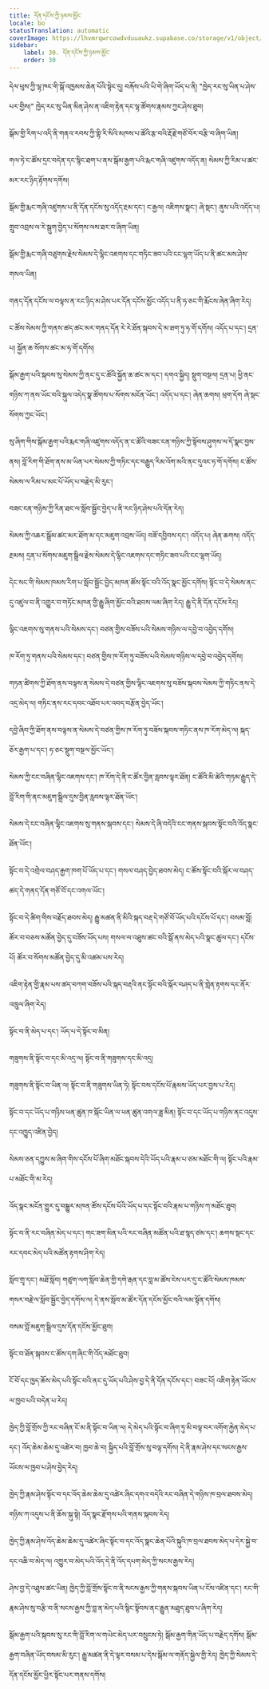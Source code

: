 ```yaml
---
title: དོན་དངོས་ཀྱི་ཉམས་མྱོང་
locale: bo
statusTranslation: automatic
coverImage: https://lhvmrqwrcowdvduuaukz.supabase.co/storage/v1/object/public/strapi-uploads/small_cover-educacion-fundamental.webp-2d51a7828a2b1309555be27f7e2a61a0.webp
sidebar:
    label: 30. དོན་དངོས་ཀྱི་ཉམས་མྱོང་
    order: 30
---
```

དེལ་ཕུས་ཀྱི་ལྷ་ཁང་གི་སྒོ་འཁྱམས་ཆེན་པོའི་སྟེང་དུ། བརྐོས་པའི་ཡི་གེ་ཞིག་ཡོད་པ་ནི། "ཁྱེད་རང་སུ་ཡིན་པ་ཤེས་པར་གྱིས།" ཁྱེད་རང་སུ་ཡིན་མིན་ཤེས་ན་འཇིག་རྟེན་དང་ལྷ་ཚོགས་རྣམས་ཀྱང་ཤེས་ཐུབ།

སྒོམ་གྱི་རིག་པ་འདི་ནི་གནའ་རབས་ཀྱི་གྷི་རི་སིའི་མཁས་པ་ཚོའི་རྩ་བའི་རྡོ་རྗེ་གཙོ་བོར་བརྩི་བ་ཞིག་ཡིན།

གལ་ཏེ་ང་ཚོས་དྲང་བདེན་དང་སྙིང་ཐག་པ་ནས་སྒོམ་རྒྱག་པའི་རྨང་གཞི་འཛུགས་འདོད་ན། སེམས་ཀྱི་རིམ་པ་ཚང་མར་རང་ཉིད་རྟོགས་དགོས།

སྒོམ་གྱི་རྨང་གཞི་འཛུགས་པ་ནི་དོན་དངོས་སུ་འདོད་རྔམ་དང་། ང་རྒྱལ། འཇིགས་སྣང་། ཞེ་སྡང་། ནུས་པའི་འདོད་པ། གྲུབ་འབྲས་ལ་རེ་སྒུག་བྱེད་པ་སོགས་ལས་ཐར་བ་ཞིག་ཡིན།

སྒོམ་གྱི་རྨང་གཞི་བཙུགས་རྗེས་སེམས་དེ་ལྷིང་འཇགས་དང་གཏིང་ཟབ་པའི་ངང་ལྷག་ཡོད་པ་ནི་ཚང་མས་ཤེས་གསལ་ཡིན།

གནད་དོན་དངོས་ལ་བལྟས་ན་རང་ཉིད་མ་ཤེས་པར་དོན་དངོས་མྱོང་འདོད་པ་ནི་ཧ་ཅང་གི་རྨོངས་ཞེན་ཞིག་རེད།

ང་ཚོས་སེམས་ཀྱི་གནས་ཚད་ཚང་མར་གནད་དོན་རེ་རེ་ཐོན་སྐབས་དེ་མ་ཐག་ཏུ་ཧ་གོ་དགོས། འདོད་པ་དང་། དྲན་པ། སྐྱོན་ཆ་སོགས་ཚང་མ་ཧ་གོ་དགོས།

སྒོམ་རྒྱག་པའི་སྐབས་སུ་སེམས་ཀྱི་ནང་དུ་ང་ཚོའི་སྐྱོན་ཆ་ཚང་མ་དང་། དགའ་སྐྱིད། སྡུག་བསྔལ། དྲན་པ། ཕྱི་ནང་གཉིས་ཀ་ནས་ཡོང་བའི་སྐུལ་འདེད་སྣ་ཚོགས་པ་སོགས་མངོན་ཡོང་། འདོད་པ་དང་། ཞེན་ཆགས། ཕྲག་དོག ཞེ་སྡང་སོགས་ཀྱང་ཡོང་།

སུ་ཞིག་གིས་སྒོམ་རྒྱག་པའི་རྨང་གཞི་འཛུགས་འདོད་ན་ང་ཚོའི་བཟང་ངན་གཉིས་ཀྱི་སྟོབས་ཤུགས་ལ་དོ་སྣང་བྱས་ནས། བློ་རིག་གི་ཐོག་ནས་མ་ཡིན་པར་སེམས་ཀྱི་གཏིང་དང་བརྒྱུད་རིམ་འོག་མའི་ནང་དུའང་ཧ་གོ་དགོས། ང་ཚོས་སེམས་ལ་རིམ་པ་མང་པོ་ཡོད་པ་བརྗེད་མི་རུང་།

བཟང་ངན་གཉིས་ཀྱི་རིན་ཐང་ལ་སློབ་སྦྱོང་བྱེད་པ་ནི་རང་ཉིད་ཤེས་པའི་དོན་རེད།

སེམས་ཀྱི་འཆར་སྒྲོམ་ཚང་མར་ཐོག་མ་དང་མཇུག་འབྲས་ཡོད། བཟོ་དབྱིབས་དང་། འདོད་པ། ཞེན་ཆགས། འདོད་རྔམས། དྲན་པ་སོགས་མཇུག་སྒྲིལ་རྗེས་སེམས་དེ་ལྷིང་འཇགས་དང་གཏིང་ཟབ་པའི་ངང་ལྷག་ཡོད།

དེང་སང་གི་སེམས་ཁམས་རིག་པ་སློབ་སྦྱོང་བྱེད་མཁན་ཚོས་སྟོང་བའི་འོད་སྣང་མྱོང་དགོས། སྟོང་བ་དེ་སེམས་ནང་དུ་འཛུལ་བ་ནི་འགྱུར་བ་གཏོང་མཁན་གྱི་རྒྱུ་ཞིག་མྱོང་བའི་ཐབས་ལམ་ཞིག་རེད། རྒྱུ་དེ་ནི་དོན་དངོས་རེད།

ལྷིང་འཇགས་སུ་གནས་པའི་སེམས་དང་། བཙན་གྱིས་བཟོས་པའི་སེམས་གཉིས་ལ་དབྱེ་བ་འབྱེད་དགོས།

ཁ་རོག་ཏུ་གནས་པའི་སེམས་དང་། བཙན་གྱིས་ཁ་རོག་ཏུ་བཟོས་པའི་སེམས་གཉིས་ལ་དབྱེ་བ་འབྱེད་དགོས།

གཏན་ཚིགས་ཀྱི་ཐོག་ནས་བལྟས་ན་སེམས་དེ་བཙན་གྱིས་ལྷིང་འཇགས་སུ་བཟོས་སྐབས་སེམས་ཀྱི་གཏིང་ནས་དེ་འདྲ་མེད་ལ། གཏིང་ནས་རང་དབང་འཐོབ་པར་འབད་བརྩོན་བྱེད་ཡོང་།

དབྱེ་ཞིབ་ཀྱི་ཐོག་ནས་བལྟས་ན་སེམས་དེ་བཙན་གྱིས་ཁ་རོག་ཏུ་བཟོས་སྐབས་གཏིང་ནས་ཁ་རོག་མེད་ལ། སྐད་ཅོར་རྒྱག་པ་དང་། ཧ་ཅང་སྡུག་བསྔལ་མྱོང་ཡོང་།

སེམས་ཀྱི་ངང་བཞིན་ལྷིང་འཇགས་དང་། ཁ་རོག་དེ་ནི་ང་ཚོར་བྱིན་རླབས་ལྟར་ཐོན། ང་ཚོའི་མི་ཚེའི་གཏམ་རྒྱུད་དེ་བློ་རིག་གི་ནང་མཇུག་སྒྲིལ་དུས་བྱིན་རླབས་ལྟར་ཐོན་ཡོང་།

སེམས་དེ་ངང་བཞིན་ལྷིང་འཇགས་སུ་གནས་སྐབས་དང་། སེམས་དེ་ཞི་བདེའི་ངང་གནས་སྐབས་སྟོང་བའི་འོད་སྣང་ཐོན་ཡོང་།

སྟོང་བ་དེ་འགྲེལ་བཤད་རྒྱག་ཁག་པོ་ཡོད་པ་དང་། གསལ་བཤད་བྱེད་ཐབས་མེད། ང་ཚོས་སྟོང་བའི་སྐོར་ལ་བཤད་ཚད་དེ་གནད་དོན་གཙོ་བོ་དང་འགལ་ཡོང་།

སྟོང་བ་དེ་ཚིག་གིས་བརྗོད་ཐབས་མེད། རྒྱུ་མཚན་ནི་མིའི་སྐད་བརྡ་དེ་གཙོ་བོ་ཡོད་པའི་དངོས་པོ་དང་། བསམ་བློ། ཚོར་བ་བཅས་མཚོན་བྱེད་དུ་བཟོས་ཡོད་པས། གསལ་ལ་འཐུས་ཚང་བའི་སྒོ་ནས་མེད་པའི་སྣང་ཚུལ་དང་། དངོས་པོ། ཚོར་བ་སོགས་མཚོན་བྱེད་དུ་མི་འཚམ་པས་རེད།

འཇིག་རྟེན་གྱི་རྣམ་པས་ཚད་བཀག་བཟོས་པའི་སྐད་བརྡའི་ནང་སྟོང་བའི་སྐོར་བཤད་པ་ནི་གླེན་རྟགས་དང་ནོར་འཁྲུལ་ཞིག་རེད།

སྟོང་བ་ནི་མེད་པ་དང་། ཡོད་པ་དེ་སྟོང་བ་མིན།

གཟུགས་ནི་སྟོང་བ་དང་མི་འདྲ་ལ། སྟོང་བ་ནི་གཟུགས་དང་མི་འདྲ།

གཟུགས་ནི་སྟོང་བ་ཡིན་ལ། སྟོང་བ་ནི་གཟུགས་ཡིན་ཏེ། སྟོང་བས་དངོས་པོ་རྣམས་ཡོད་པར་བྱས་པ་རེད།

སྟོང་བ་དང་ཡོད་པ་གཉིས་ཕན་ཚུན་ཁ་སྐོང་ཡིན་ལ་ཕན་ཚུན་འགལ་ཟླ་མིན། སྟོང་བ་དང་ཡོད་པ་གཉིས་ནང་འདུས་དང་འཁྱུད་འཛིན་བྱེད།

སེམས་ཅན་དཀྱུས་མ་ཞིག་གིས་དངོས་པོ་ཞིག་མཐོང་སྐབས་དེའི་ཡོད་པའི་རྣམ་པ་ཙམ་མཐོང་གི་ལ། སྟོང་པའི་རྣམ་པ་མཐོང་གི་མ་རེད།

འོད་སྣང་མངོན་གྱུར་དུ་བསྒྱུར་མཁན་ཚོས་དངོས་པོའི་ཡོད་པ་དང་སྟོང་བའི་རྣམ་པ་གཉིས་ཀ་མཐོང་ཐུབ།

སྟོང་བ་ནི་རང་བཞིན་མེད་པ་དང་། གང་ཟག་མིན་པའི་རང་བཞིན་མཚོན་པའི་ཐ་སྙད་ཙམ་དང་། ཆགས་སྡང་དང་རང་དབང་མེད་པའི་མཚོན་རྟགས་ཤིག་རེད།

སློབ་གྲྭ་དང་། མཐོ་སློབ། གཙུག་ལག་སློབ་ཆེན་གྱི་དགེ་རྒན་དང་བླ་མ་ཚོས་ངེས་པར་དུ་ང་ཚོའི་སེམས་ཁམས་གསར་བརྗེ་ལ་སློབ་སྦྱོང་བྱེད་དགོས་ལ། དེ་ནས་སློབ་མ་ཚོར་དོན་དངོས་མྱོང་བའི་ལམ་སྟོན་དགོས།

བསམ་བློ་མཇུག་སྒྲིལ་དུས་དོན་དངོས་མྱོང་ཐུབ།

སྟོང་བ་ཐོན་སྐབས་ང་ཚོས་དག་ཞིང་གི་འོད་མཐོང་ཐུབ།

ངོ་བོ་དང་ཁྱད་ཆོས་མེད་པའི་སྟོང་བའི་ནང་དུ་ཡོད་པའི་ཤེས་བྱ་དེ་ནི་དོན་དངོས་དང་། བཟང་པོ། འཇིག་རྟེན་ཡོངས་ལ་ཁྱབ་པའི་བདེན་པ་རེད།

ཁྱེད་ཀྱི་བློ་གྲོས་ཀྱི་རང་བཞིན་ངོ་མ་ནི་སྟོང་བ་ཡིན་ལ། དེ་མེད་པའི་སྟོང་བ་ཞིག་ཏུ་མི་བལྟ་བར་འགོག་རྐྱེན་མེད་པ་དང་། འོད་ཆེམ་ཆེམ་དུ་འཚེར་བ། ཁྱབ་ཆེ་བ། སྐྱིད་པའི་བློ་གྲོས་སུ་བལྟ་དགོས། དེ་ནི་རྣམ་ཤེས་དང་སངས་རྒྱས་ཡོངས་ལ་ཁྱབ་པ་ཤེས་བྱེད་རེད།

ཁྱེད་ཀྱི་རྣམ་ཤེས་སྟོང་བ་དང་འོད་ཆེམ་ཆེམ་དུ་འཚེར་ཞིང་དགའ་བདེའི་རང་བཞིན་དེ་གཉིས་ཁ་བྲལ་ཐབས་མེད། གཉིས་ཀ་འདུས་པ་ནི་ཆོས་སྐུ་སྟེ། འོད་སྣང་རྫོགས་པའི་གནས་སྐབས་རེད།

ཁྱེད་ཀྱི་རྣམ་ཤེས་འོད་ཆེམ་ཆེམ་དུ་འཚེར་ཞིང་སྟོང་བ་དང་འོད་སྣང་ཆེན་པོའི་སྐུའི་ཁ་བྲལ་ཐབས་མེད་པ་དེར་སྐྱེ་བ་དང་འཆི་བ་མེད་ལ། འགྱུར་བ་མེད་པའི་འོད་དེ་ནི་འོད་དཔག་མེད་ཀྱི་སངས་རྒྱས་རེད།

ཤེས་བྱ་དེ་འཐུས་ཚང་ཡིན། ཁྱེད་ཀྱི་བློ་གྲོས་སྟོང་བ་ནི་སངས་རྒྱས་ཀྱི་གནས་སྐབས་ཡིན་པ་ངོས་འཛིན་དང་། རང་གི་རྣམ་ཤེས་སུ་བརྩི་བ་ནི་སངས་རྒྱས་ཀྱི་བླ་ན་མེད་པའི་སྙིང་སྟོབས་ནང་རྒྱུན་མཐུད་ཐུབ་པ་ཞིག་རེད།

སྒོམ་རྒྱག་པའི་སྐབས་སུ་རང་གི་བློ་རིག་ལ་གཡེང་མེད་པར་བསྲུངས་ཏེ། སྒོམ་རྒྱག་གིན་ཡོད་པ་བརྗེད་དགོས། སྒོམ་རྒྱག་བཞིན་ཡོད་བསམ་མི་རུང་། རྒྱུ་མཚན་ནི་དེ་ལྟར་བསམ་པ་དེས་སྒོམ་ལ་གནོད་སྐྱེལ་གྱི་རེད། ཁྱེད་ཀྱི་སེམས་དེ་དོན་དངོས་མྱོང་ཕྱིར་སྟོང་པར་གནས་དགོས།

